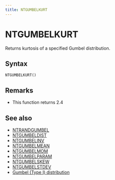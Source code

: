```yaml
---
title: NTGUMBELKURT
---
```



# NTGUMBELKURT

Returns kurtosis of a specified Gumbel distribution.

## Syntax

```excel
NTGUMBELKURT()
```

## Remarks

- This function returns 2.4

## See also

- [NTRANDGUMBEL](../01-random-numbers/01-single-series/07-ntrandgumbel.mdx)
- [NTGUMBELDIST](039-ntgumbeldist.mdx)
- [NTGUMBELINV](040-ntgumbelinv.mdx)
- [NTGUMBELMEAN](042-ntgumbelmean.mdx)
- [NTGUMBELMOM](043-ntgumbelmom.mdx)
- [NTGUMBELPARAM](044-ntgumbelparam.mdx)
- [NTGUMBELSKEW](045-ntgumbelskew.mdx)
- [NTGUMBELSTDEV](046-ntgumbelstdev.mdx)
- [Gumbel (Type I) distribution](https://www.ntrand.com/gumbel-type-i-distribution/)
